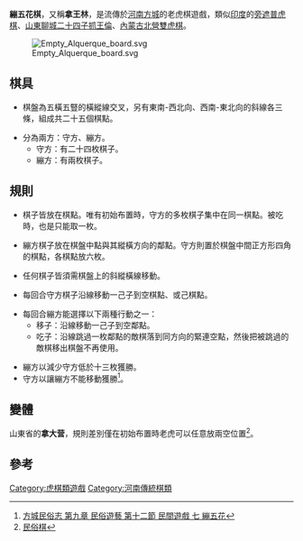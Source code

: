 '''繃五花棋'''，又稱'''拿王林'''，是流傳於[[河南|河南]][[方城|方城]]的老虎棋遊戲，類似[[印度|印度]]的[[旁遮普虎棋|旁遮普虎棋]]、[[山東|山東]][[聊城|聊城]][[二十四子抓王倫|二十四子抓王倫]]、[[內蒙古|內蒙古]][[北營雙虎棋|北營雙虎棋]]。

[[File:Empty_Alquerque_board.svg|thumb]]

==棋具==

*棋盤為五橫五豎的橫縱線交叉，另有東南-西北向、西南-東北向的斜線各三條，組成共二十五個棋點。

*分為兩方：守方、繃方。
**守方：有二十四枚棋子。
**繃方：有兩枚棋子。

==規則==

*棋子皆放在棋點。唯有初始布置時，守方的多枚棋子集中在同一棋點。被吃時，也是只能取一枚。

*繃方棋子放在棋盤中點與其縱橫方向的鄰點。守方則置於棋盤中間正方形四角的棋點，各棋點放六枚。

*任何棋子皆須需棋盤上的斜縱橫線移動。

*每回合守方棋子沿線移動一己子到空棋點、或己棋點。

*每回合繃方能選擇以下兩種行動之一：
**移子：沿線移動一己子到空鄰點。
**吃子：沿線跳過一枚鄰點的敵棋落到同方向的緊連空點，然後把被跳過的敵棋移出棋盤不再使用。

*繃方以減少守方低於十三枚獲勝。
*守方以讓繃方不能移動獲勝<ref>[http://book.chaoxing.com/ebook/read_11715781.html 方城民俗志 第九章 民俗遊藝 第十二節 民間遊戲 七 繃五花]</ref>。

==變體==
山東省的'''拿大营'''，規則差別僅在初始布置時老虎可以任意放兩空位置<ref>[http://epaper.xplus.com/papers/tarb/20090407/n68.shtml 民俗棋]{{dead link|date=2018年4月 |bot=InternetArchiveBot |fix-attempted=yes }}</ref>。

==參考==
<div class="references-small">
<references/>
</div>


[[Category:虎棋類遊戲|Category:虎棋類遊戲]]
[[Category:河南傳統棋類|Category:河南傳統棋類]]